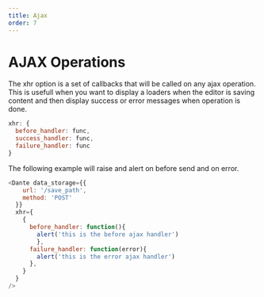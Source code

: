```yaml
---
title: Ajax
order: 7
---
```


# AJAX Operations

The xhr option is a set of callbacks that will be called on any ajax operation.
This is usefull when you want to display a loaders when the editor is saving content and then display success or error messages when operation is done.


```js
xhr: {
  before_handler: func,
  success_handler: func,
  failure_handler: func
}
```

The following example will raise and alert on before send and on error.

```js live=true
<Dante data_storage={{
    url: '/save_path',
    method: 'POST'
  }}
  xhr={
    {
      before_handler: function(){ 
        alert('this is the before ajax handler') 
        },
      failure_handler: function(error){ 
        alert('this is the error ajax handler') 
      },
    }
  } 
/>
```

